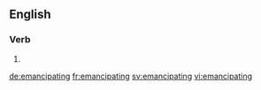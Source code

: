 ==English==

===Verb===
{{head|en}}

# {{present participle of|emancipate}}

[[de:emancipating]]
[[fr:emancipating]]
[[sv:emancipating]]
[[vi:emancipating]]